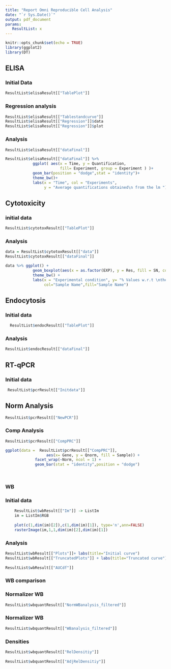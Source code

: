 ```yaml
---
title: "Report Omni Reproducible Cell Analysis"
date: "`r Sys.Date()`"
output: pdf_document
params:
   ResultList: x
---
```


```r
knitr::opts_chunk$set(echo = TRUE)
library(ggplot2)
library(DT)

```

## ELISA

### Initial Data

```r
ResultList$elisaResult[["TablePlot"]]
```

### Regression analysis

```r
ResultList$elisaResult[["Tablestandcurve"]]
ResultList$elisaResult[["Regression"]]$data
ResultList$elisaResult[["Regression"]]$plot
```


### Analysis

```r

ResultList$elisaResult[["dataFinal"]]

ResultList$elisaResult[["dataFinal"]] %>%
            ggplot( aes(x = Time, y = Quantification,
                        fill= Experiment, group = Experiment ) )+
            geom_bar(position = "dodge",stat = "identity")+
            theme_bw()+
            labs(x = "Time", col = "Experiments",
                 y = "Average quantifications obtained\n from the lm ")

```

## Cytotoxicity

### initial data

```r
ResultList$cytotoxResult[["TablePlot"]]
```

### Analysis

```r

data = ResultList$cytotoxResult[["data"]]
ResultList$cytotoxResult[["dataFinal"]]

data %>% ggplot() +
            geom_boxplot(aes(x = as.factor(EXP), y = Res, fill = SN, col = SN),alpha = 0.4) +
            theme_bw() +
            labs(x = "Experimental condition", y= "% Values w.r.t \nthe baseline cell death",
                 col="Sample Name",fill="Sample Name")

```


## Endocytosis

### Initial data

```r
  ResultList$endocResult[["TablePlot"]]
```

### Analysis
```r
ResultList$endocResult[["dataFinal"]]
```

## RT-qPCR

### Initial data

```r
 ResultList$pcrResult[["Initdata"]]
```

## Norm Analysis

```r

ResultList$pcrResult[["NewPCR"]]
```

### Comp Analysis

```r

ResultList$pcrResult[["CompPRC"]]

ggplot(data =  ResultList$pcrResult[["CompPRC"]],
                  aes(x= Gene, y = Qnorm, fill = Sample)) + 
             facet_wrap(~Norm, ncol = 1) +
             geom_bar(stat = "identity",position = "dodge")

  
```

### WB

### Initial data

```r
    ResultList$wbResult[["Im"]] -> ListIm 
    im = ListIm$RGB
    
    plot(c(1,dim(im)[2]),c(1,dim(im)[1]), type='n',ann=FALSE)
    rasterImage(im,1,1,dim(im)[2],dim(im)[1])
```

### Analysis
```r
    
ResultList$wbResult[["Plots"]]+ labs(title="Initial curve")
ResultList$wbResult[["TruncatedPlots"]] + labs(title="Truncated curve")
    
ResultList$wbResult[["AUCdf"]]
```

### WB comparison

### Normalizer WB 

```r
ResultList$wbquantResult[["NormWBanalysis_filtered"]]
```
### Normalizer WB 

```r
ResultList$wbquantResult[["WBanalysis_filtered"]]
``` 

### Densities
```r
ResultList$wbquantResult[["RelDensitiy"]]
    
ResultList$wbquantResult[["AdjRelDensitiy"]]
```
